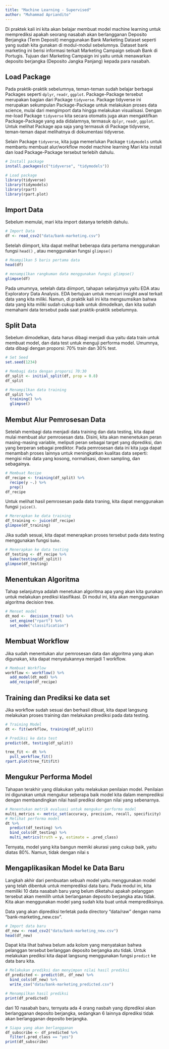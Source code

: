 ```yaml
---
title: "Machine Learning - Supervised"
author: "Muhammad Apriandito"
---
```


Di praktek kali ini kita akan belajar membuat model machine learning untuk memprediksi apakah seorang nasabah akan berlangganan Deposito Berjangka (Term Deposit) menggunakan Bank Marketing Dataset seperti yang sudah kita gunakan di modul-modul sebelumnya. Dataset bank marketing ini berisi informasi terkait Marketing Campaign sebuah Bank di Portugis. Tujuan dari Marketing Campaign ini yaitu untuk menawarkan deposito berjangka (Deposito Jangka Panjang) kepada para nasabah. 

## Load Package
Pada praktik-praktik sebelumnya, teman-teman sudah belajar berbagai Packages seperti `dplyr`, `readr`, `ggplot`. Package-Package tersebut merupakan bagian dari Package `tidyverse`. Package tidyverse ini merupakan sekumpulan Package-Package untuk melakukan proses data science, mulai dari mengimport data hingga melakukan visualisasi. Dengan me-load Package ```tidyverse``` kita secara otomatis juga akan mengaktifkan Package-Package yang ada didalamnya, termasuk `dplyr`, `readr`, `ggplot`. Untuk melihat Package apa saja yang termasuk di Package tidyverse, teman-teman dapat melihatnya di dokumentasi tidyverse. 

Selain Package `tidyverse`, kita juga memerlukan Package `tidymodels` untuk membantu membuat alur/workflow model machine learning Mari kita install dan load Package-Package tersebut terlebih dahulu. 

```r
# Install package
install.packages(c("tidyverse", "tidymodels"))
```

```r
# Load package
library(tidyverse)
library(tidymodels)
library(rpart)
library(rpart.plot)
```

## Import Data
Sebelum memulai, mari kita import datanya terlebih dahulu. 

```r
# Import Data
df <- read_csv2("data/bank-marketing.csv")
```

Setelah diimport, kita dapat melihat beberapa data pertama menggunakan fungsi ```head()``` , atau menggunakan fungsi ```glimpse()```

```r
# Meampilkan 5 baris pertama data
head(df)
```

```r
# menampilkan rangkuman data menggunakan fungsi glimpse()
glimpse(df)
```

Pada umumnya, setelah data diimport, tahapan selanjutnya yaitu EDA atau Exploratory Data Analysis. EDA bertujuan untuk mencari insight awal terkait data yang kita miliki. Namun, di praktik kali ini kita mengsumsikan bahwa data yang kita miliki sudah cukup baik untuk dimodelkan, dan kita sudah memahami data tersebut pada saat praktik-praktik sebelumnya.  

## Split Data
Sebelum dimodelkan, data harus dibagi menjadi dua yaitu data train untuk membuat model, dan data test untuk menguji performa model. Umumnya, data dibagi dengan proporsi: 70% train dan 30% test.

```r
# Set Seed
set.seed(1234)
```

```r
# Membagi data dengan proporsi 70:30
df_split <- initial_split(df, prop = 0.8)
df_split
```

```r
# Menampilkan data training
df_split %>%
  training() %>%
  glimpse()
```

## Membut Alur Pemrosesan Data
Setelah membagi data menjadi data training dan data testing, kita dapat mulai membuat alur pemrosesan data. Disini, kita akan menenetukan peran masing-masing variable, meliputi peran sebagai target yang diprediksi, dan yang berperan sebagai prediktor. Pada pemrosesan data ini kita juga dapat menambah proses lainnya untuk meningkatkan kualitas data seperti: mengisi nilai data yang kosong, normalisasi, down sampling, dan sebagainya. 

```r
# Membuat Recipe
df_recipe <- training(df_split) %>%
  recipe(y ~.) %>%
  prep()
df_recipe
```

Untuk melihat hasil pemrosesan pada data traning, kita dapat menggunakan fungsi ```juice()```.

```r
# Mererapkan ke data training 
df_training <- juice(df_recipe)
glimpse(df_training)
```

Jika sudah sesuai, kita dapat menerapkan proses tersebut pada data testing menggunakan fungsi ```bake```.

```r
# Menerapkan ke data testing
df_testing <- df_recipe %>%
  bake(testing(df_split)) 
glimpse(df_testing)
```

## Menentukan Algoritma
Tahap selanjutnya adalah menetukan algoritma apa yang akan kita gunakan untuk melakukan prediksi klasifikasi. Di modul ini, kita akan menggunakan algoritma decision tree.

```r
# Menset model
dt_mod <-  decision_tree() %>%
  set_engine("rpart") %>% 
  set_mode("classification") 
```

## Membuat Workflow
Jika sudah menentukan alur pemrosesan data dan algoritma yang akan digunakan, kita dapat menyatukannya menjadi 1 workflow. 

```r
# Membuat Workflow
workflow <- workflow() %>%
  add_model(dt_mod) %>%
  add_recipe(df_recipe)
```

## Training dan Prediksi ke data set
Jika workflow sudah sesuai dan berhasil dibuat, kita dapat langsung melakukan proses training dan melakukan prediksi pada data testing.

```r
# Training Model
dt <- fit(workflow, training(df_split))

# Prediksi ke data test
predict(dt, testing(df_split))
```

```r
tree_fit <- dt %>% 
  pull_workflow_fit()
rpart.plot(tree_fit$fit)
```

##  Mengukur Performa Model
Tahapan terakhir yang dilakukan yaitu melakukan penilaian model. Penilaian ini digunakan untuk mengukur seberapa baik model kita dalam memprediksi dengan membandingkan nilai hasil prediksi dengan nilai yang sebenarnya. 

```r
# Menentukan metrik evaluasi untuk mengukur performa model
multi_metrics <- metric_set(accuracy, precision, recall, specificity)
# Melihat performa model
dt %>%
  predict(df_testing) %>%
  bind_cols(df_testing) %>%
  multi_metrics(truth = y, estimate = .pred_class)
```

Ternyata, model yang kita bangun memiki akurasi yang cukup baik, yaitu diatas 80%. Namun, tidak dengan nilai s

##  Mengaplikasikan Model ke Data Baru
Langkah akhir dari pembuatan sebuah model yaitu menggunakan model yang telah dibentuk untuk memprediksi data baru. Pada modul ini, kita memiliki 10 data nasabah baru yang belum diketahui apakah pelanggan tersebut akan memilih untuk berlanganan deposito berjangka atau tidak. Kita akan menggunakan model yang sudah kita buat untuk memprediksinya. 

Data yang akan diprediksi terletak pada directory "data/raw" dengan nama "bank-marketing_new.csv". 

```r
# Import data baru
df_new <- read_csv2("data/bank-marketing_new.csv")
head(df_new)
```

Dapat kita lihat bahwa belum ada kolom yang menyatakan bahwa pelanggan tersebut berlanggan deposito berjangka atu tidak. Untuk melakukan prediksi kita dapat langsung menggunakan fungsi ```predict``` ke data baru kita. 

```r
# Melakukan prediksi dan menyimpan nilai hasil prediksi
df_predicted <- predict(dt, df_new) %>%
  bind_cols(df_new) %>%
  write_csv("data/bank-marketing_predicted.csv")

# Menampilkan hasil prediksi
print(df_predicted)
```

dari 10 nasabah baru, ternyata ada 4 orang nasbah yang diprediksi akan berlangganan deposito berjangka, sedangkan 6 lainnya diprediksi tidak akan berlangganan deposito berjangka. 

```r
# Siapa yang akan berlangganan
df_subscribe <- df_predicted %>%
  filter(.pred_class == "yes")
print(df_subscribe)
```
